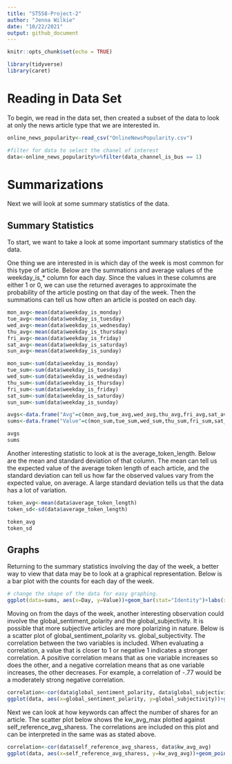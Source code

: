```yaml
---
title: "ST558-Project-2"
author: "Jenna Wilkie"
date: "10/22/2021"
output: github_document
---
```


```r
knitr::opts_chunk$set(echo = TRUE)
```


```r
library(tidyverse)
library(caret)
```

# Reading in Data Set 

To begin, we read in the data set, then created a subset of the data to look at only the news article type that we are interested in.  


```r
online_news_popularity<-read_csv("OnlineNewsPopularity.csv")

#filter for data to select the chanel of interest
data<-online_news_popularity%>%filter(data_channel_is_bus == 1)
```


# Summarizations

Next we will look at some summary statistics of the data.

## Summary Statistics

To start, we want to take a look at some important summary statistics of the data.  

One thing we are interested in is which day of the week is most common for this type of article.  Below are the summations and average values of the weekday_is_* column for each day.  Since the values in these columns are either 1 or 0, we can use the returned averages to approximate the probability of the article posting on that day of the week.  Then the summations can tell us how often an article is posted on each day.  

```r
mon_avg<-mean(data$weekday_is_monday)
tue_avg<-mean(data$weekday_is_tuesday)
wed_avg<-mean(data$weekday_is_wednesday)
thu_avg<-mean(data$weekday_is_thursday)
fri_avg<-mean(data$weekday_is_friday)
sat_avg<-mean(data$weekday_is_saturday)
sun_avg<-mean(data$weekday_is_sunday)

mon_sum<-sum(data$weekday_is_monday)
tue_sum<-sum(data$weekday_is_tuesday)
wed_sum<-sum(data$weekday_is_wednesday)
thu_sum<-sum(data$weekday_is_thursday)
fri_sum<-sum(data$weekday_is_friday)
sat_sum<-sum(data$weekday_is_saturday)
sun_sum<-sum(data$weekday_is_sunday)

avgs<-data.frame("Avg"=c(mon_avg,tue_avg,wed_avg,thu_avg,fri_avg,sat_avg,sun_avg), "Day"=c("Mon", "Tues", "Wed", "Thur", "Fri", "Sat", "Sun"))
sums<-data.frame("Value"=c(mon_sum,tue_sum,wed_sum,thu_sum,fri_sum,sat_sum,sun_sum), "Day"=c("Mon", "Tues", "Wed", "Thur", "Fri", "Sat", "Sun"))

avgs
sums
```

Another interesting statistic to look at is the average_token_length.  Below are the mean and standard deviation of that column.  The mean can tell us the expected value of the average token length of each article, and the standard deviation can tell us how far the observed values vary from the expected value, on average.  A large standard deviation tells us that the data has a lot of variation.  

```r
token_avg<-mean(data$average_token_length)
token_sd<-sd(data$average_token_length)

token_avg
token_sd
```



## Graphs

Returning to the summary statistics involving the day of the week, a better way to view that data may be to look at a graphical representation.  Below is a bar plot with the counts for each day of the week. 

```r
# change the shape of the data for easy graphing.  
ggplot(data=sums, aes(x=Day, y=Value))+geom_bar(stat="Identity")+labs(x="Day of the Week", y="Number of Articles", title="Article Day of Week")+scale_x_discrete(labels=c("Monday", "Tuesday", "Wednesday","Thursday", "Friday", "Saturday","Sunday"))
```

Moving on from the days of the week, another interesting observation could involve the global_sentiment_polarity and the global_subjectivity.  It is possible that more subjective articles are more polarizing in nature.  Below is a scatter plot of global_sentiment_polarity vs. global_subjectivity. The correlation between the two variables is included.  When evaluating a correlation, a value that is closer to 1 or negative 1 indicates a stronger correlation.  A positive correlation means that as one variable increases so does the other, and a negative correlation means that as one variable increases, the other decreases.  For example, a correlation of -.77 would be a moderately strong negative correlation.  

```r
correlation<-cor(data$global_sentiment_polarity, data$global_subjectivity)
ggplot(data, aes(x=global_sentiment_polarity, y=global_subjectivity))+geom_point()+labs(x="Global Sentiment Polarity", y="Global Subjectivity" ,title="Global Polarity vs. Global Subjectivity")+geom_text(x=-.2, y=.05, size=3 ,label=paste0("Correlation=",round(correlation,2)))
```

Next we can look at how keywords can affect the number of shares for an article.  The scatter plot below shows the kw_avg_max plotted against self_reference_avg_sharess.  The correlations are included on this plot and can be interpreted in the same was as stated above.  

```r
correlation<-cor(data$self_reference_avg_sharess, data$kw_avg_avg)
ggplot(data, aes(x=self_reference_avg_sharess, y=kw_avg_avg))+geom_point()+labs(x="Shares", y="Key Word Average" ,title="Global Polarity vs. Global Subjectivity")+geom_text(x=6e+05, y=40000, size=3 ,label=paste0("Correlation=",round(correlation,2)))
```